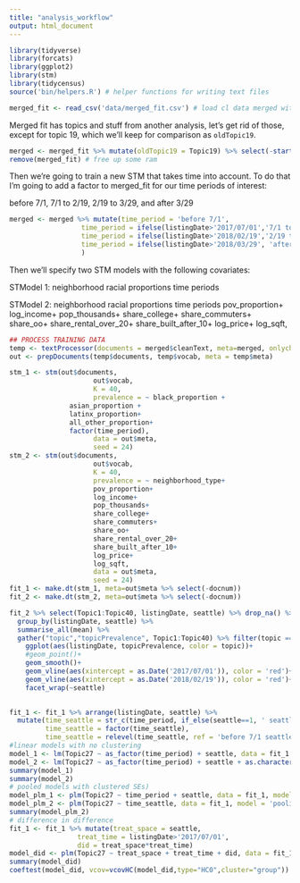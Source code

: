 ```yaml
---
title: "analysis_workflow"
output: html_document
---
```



```r
library(tidyverse)
library(forcats)
library(ggplot2)
library(stm)
library(tidycensus)
source('bin/helpers.R') # helper functions for writing text files
```

```r
merged_fit <- read_csv('data/merged_fit.csv') # load cl data merged with topic proportions
```


Merged fit has topics and stuff from another analysis, let's get rid of those, except for topic 19, which we'll keep for comparison as `oldTopic19`.
```r
merged <- merged_fit %>% mutate(oldTopic19 = Topic19) %>% select(-starts_with('Topic'))
remove(merged_fit) # free up some ram
```


Then we're going to train a new STM that takes time into account. To do that I'm going to add a factor to merged_fit for our time periods of interest:

before 7/1, 7/1 to 2/19, 2/19 to 3/29, and after 3/29

```r
merged <- merged %>% mutate(time_period = 'before 7/1',
                  time_period = ifelse(listingDate>'2017/07/01','7/1 to 2/19', time_period),
                  time_period = ifelse(listingDate>'2018/02/19','2/19 to 3/29', time_period),
                  time_period = ifelse(listingDate>'2018/03/29', 'after 3/29', time_period)
                  )
```


Then we'll specify two STM models with the following covariates:

STModel 1:
neighborhood racial proportions
time periods

STModel 2:
neighborhood racial proportions
time periods
pov_proportion+
log_income+
pop_thousands+
share_college+
share_commuters+
share_oo+
share_rental_over_20+
share_built_after_10+
log_price+
log_sqft,

```r

## PROCESS TRAINING DATA
temp <- textProcessor(documents = merged$cleanText, meta=merged, onlycharacter = TRUE) 
out <- prepDocuments(temp$documents, temp$vocab, meta = temp$meta)

```

```r

stm_1 <- stm(out$documents, 
                     out$vocab, 
                     K = 40,
                     prevalence = ~ black_proportion + 
               asian_proportion + 
               latinx_proportion+
               all_other_proportion+
               factor(time_period),
                     data = out$meta,
                     seed = 24)
stm_2 <- stm(out$documents, 
                     out$vocab, 
                     K = 40,
                     prevalence = ~ neighborhood_type+
                     pov_proportion+
                     log_income+
                     pop_thousands+
                     share_college+
                     share_commuters+
                     share_oo+
                     share_rental_over_20+
                     share_built_after_10+
                     log_price+
                     log_sqft,
                     data = out$meta,
                     seed = 24)
fit_1 <- make.dt(stm_1, meta=out$meta %>% select(-docnum))
fit_2 <- make.dt(stm_2, meta=out$meta %>% select(-docnum))

```

```r
fit_2 %>% select(Topic1:Topic40, listingDate, seattle) %>% drop_na() %>%
  group_by(listingDate, seattle) %>% 
  summarise_all(mean) %>%
  gather("topic","topicPrevalence", Topic1:Topic40) %>% filter(topic == 'Topic27') %>%
    ggplot(aes(listingDate, topicPrevalence, color = topic))+
    #geom_point()+
    geom_smooth()+
    geom_vline(aes(xintercept = as.Date('2017/07/01')), color = 'red')+
    geom_vline(aes(xintercept = as.Date('2018/02/19')), color = 'red')+
    facet_wrap(~seattle)
    
```


```r
fit_1 <- fit_1 %>% arrange(listingDate, seattle) %>% 
  mutate(time_seattle = str_c(time_period, if_else(seattle==1, ' seattle', ' outside')), 
         time_seattle = factor(time_seattle),
         time_seattle = relevel(time_seattle, ref = 'before 7/1 seattle'))
#linear models with no clustering
model_1 <- lm(Topic27 ~ as_factor(time_period) + seattle, data = fit_1 %>% arrange(listingDate))
model_2 <- lm(Topic27 ~ as_factor(time_period) + seattle + as.character(GEOID10), data = fit_1 %>% arrange(listingDate))
summary(model_1)
summary(model_2)
# pooled models with clustered SEs)
model_plm_1 <- plm(Topic27 ~ time_period + seattle, data = fit_1, model = 'pooling', index = "GEOID10")
model_plm_2 <- plm(Topic27 ~ time_seattle, data = fit_1, model = 'pooling', index = "GEOID10")
summary(model_plm_2)
# difference in difference
fit_1 <- fit_1 %>% mutate(treat_space = seattle,
                 treat_time = listingDate>'2017/07/01',
                 did = treat_space*treat_time) 
model_did <- plm(Topic27 ~ treat_space + treat_time + did, data = fit_1, model = 'pooling', index = "GEOID10")
summary(model_did)
coeftest(model_did, vcov=vcovHC(model_did,type="HC0",cluster="group"))
```


